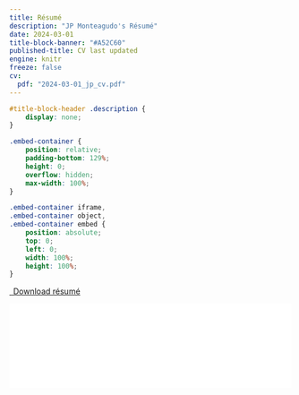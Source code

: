 ```yaml
---
title: Résumé
description: "JP Monteagudo's Résumé"
date: 2024-03-01
title-block-banner: "#A52C60"
published-title: CV last updated
engine: knitr
freeze: false
cv:
  pdf: "2024-03-01_jp_cv.pdf"
---
```


```css
#title-block-header .description {
    display: none;
}
```

```css
.embed-container {
    position: relative;
    padding-bottom: 129%;
    height: 0;
    overflow: hidden;
    max-width: 100%;
}

.embed-container iframe,
.embed-container object,
.embed-container embed {
    position: absolute;
    top: 0;
    left: 0;
    width: 100%;
    height: 100%;
}
```

```{=html}
<p class="text-center">
  <a class="btn btn-primary btn-lg cv-download" href="`r rmarkdown::metadata$cv$pdf`" target="_blank">
    <i class="fa-solid fa-file-arrow-down"></i>&ensp;Download résumé
  </a>
</p>

<div class="embed-container">
  <iframe src="`r rmarkdown::metadata$cv$pdf`" style="border: 0.5px;width: 100%;"></iframe>
</div>
```
